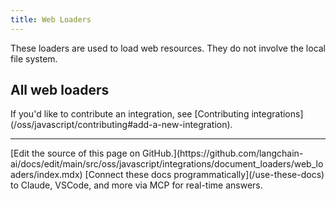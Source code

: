 ```yaml
---
title: Web Loaders
---
```


These loaders are used to load web resources. They do not involve the local file system.

## All web loaders

<Columns cols={3}>
  <Card
    title="Playwright"
    icon="link"
    href="/oss/javascript/integrations/document_loaders/web_loaders/web_playwright"
    arrow="true"
    cta="View guide"
  />
  <Card
    title="AirtableLoader"
    icon="link"
    href="/oss/javascript/integrations/document_loaders/web_loaders/airtable"
    arrow="true"
    cta="View guide"
  />
  <Card
    title="Apify Dataset"
    icon="link"
    href="/oss/javascript/integrations/document_loaders/web_loaders/apify_dataset"
    arrow="true"
    cta="View guide"
  />
  <Card
    title="AssemblyAI Audio Transcript"
    icon="link"
    href="/oss/javascript/integrations/document_loaders/web_loaders/assemblyai_audio_transcription"
    arrow="true"
    cta="View guide"
  />
  <Card
    title="Azure Blob Storage Container"
    icon="link"
    href="/oss/javascript/integrations/document_loaders/web_loaders/azure_blob_storage_container"
    arrow="true"
    cta="View guide"
  />
  <Card
    title="Azure Blob Storage File"
    icon="link"
    href="/oss/javascript/integrations/document_loaders/web_loaders/azure_blob_storage_file"
    arrow="true"
    cta="View guide"
  />
  <Card
    title="Browserbase Loader"
    icon="link"
    href="/oss/javascript/integrations/document_loaders/web_loaders/browserbase"
    arrow="true"
    cta="View guide"
  />
  <Card
    title="College Confidential"
    icon="link"
    href="/oss/javascript/integrations/document_loaders/web_loaders/college_confidential"
    arrow="true"
    cta="View guide"
  />
  <Card
    title="Confluence"
    icon="link"
    href="/oss/javascript/integrations/document_loaders/web_loaders/confluence"
    arrow="true"
    cta="View guide"
  />
  <Card
    title="Couchbase"
    icon="link"
    href="/oss/javascript/integrations/document_loaders/web_loaders/couchbase"
    arrow="true"
    cta="View guide"
  />
  <Card
    title="Figma"
    icon="link"
    href="/oss/javascript/integrations/document_loaders/web_loaders/figma"
    arrow="true"
    cta="View guide"
  />
  <Card
    title="FireCrawl"
    icon="link"
    href="/oss/javascript/integrations/document_loaders/web_loaders/firecrawl"
    arrow="true"
    cta="View guide"
  />
  <Card
    title="GitBook"
    icon="link"
    href="/oss/javascript/integrations/document_loaders/web_loaders/gitbook"
    arrow="true"
    cta="View guide"
  />
  <Card
    title="GitHub"
    icon="link"
    href="/oss/javascript/integrations/document_loaders/web_loaders/github"
    arrow="true"
    cta="View guide"
  />
  <Card
    title="Google Cloud Storage"
    icon="link"
    href="/oss/javascript/integrations/document_loaders/web_loaders/google_cloud_storage"
    arrow="true"
    cta="View guide"
  />
  <Card
    title="Google Cloud SQL for PostgreSQL"
    icon="link"
    href="/oss/javascript/integrations/document_loaders/web_loaders/google_cloudsql_pg"
    arrow="true"
    cta="View guide"
  />
  <Card
    title="Hacker News"
    icon="link"
    href="/oss/javascript/integrations/document_loaders/web_loaders/hn"
    arrow="true"
    cta="View guide"
  />
  <Card
    title="IMSDB"
    icon="link"
    href="/oss/javascript/integrations/document_loaders/web_loaders/imsdb"
    arrow="true"
    cta="View guide"
  />
  <Card
    title="Jira"
    icon="link"
    href="/oss/javascript/integrations/document_loaders/web_loaders/jira"
    arrow="true"
    cta="View guide"
  />
  <Card
    title="LangSmith"
    icon="link"
    href="/oss/javascript/integrations/document_loaders/web_loaders/langsmith"
    arrow="true"
    cta="View guide"
  />
  <Card
    title="Notion API"
    icon="link"
    href="/oss/javascript/integrations/document_loaders/web_loaders/notionapi"
    arrow="true"
    cta="View guide"
  />
  <Card
    title="PDF files"
    icon="link"
    href="/oss/javascript/integrations/document_loaders/web_loaders/pdf"
    arrow="true"
    cta="View guide"
  />
  <Card
    title="RecursiveUrlLoader"
    icon="link"
    href="/oss/javascript/integrations/document_loaders/web_loaders/recursive_url_loader"
    arrow="true"
    cta="View guide"
  />
  <Card
    title="S3 File"
    icon="link"
    href="/oss/javascript/integrations/document_loaders/web_loaders/s3"
    arrow="true"
    cta="View guide"
  />
  <Card
    title="SearchApi Loader"
    icon="link"
    href="/oss/javascript/integrations/document_loaders/web_loaders/searchapi"
    arrow="true"
    cta="View guide"
  />
  <Card
    title="SerpAPI Loader"
    icon="link"
    href="/oss/javascript/integrations/document_loaders/web_loaders/serpapi"
    arrow="true"
    cta="View guide"
  />
  <Card
    title="Sitemap Loader"
    icon="link"
    href="/oss/javascript/integrations/document_loaders/web_loaders/sitemap"
    arrow="true"
    cta="View guide"
  />
  <Card
    title="Sonix Audio"
    icon="link"
    href="/oss/javascript/integrations/document_loaders/web_loaders/sonix_audio_transcription"
    arrow="true"
    cta="View guide"
  />
  <Card
    title="Blockchain Data"
    icon="link"
    href="/oss/javascript/integrations/document_loaders/web_loaders/sort_xyz_blockchain"
    arrow="true"
    cta="View guide"
  />
  <Card
    title="Spider"
    icon="link"
    href="/oss/javascript/integrations/document_loaders/web_loaders/spider"
    arrow="true"
    cta="View guide"
  />
  <Card
    title="Taskade"
    icon="link"
    href="/oss/javascript/integrations/document_loaders/web_loaders/taskade"
    arrow="true"
    cta="View guide"
  />
  <Card
    title="Cheerio"
    icon="link"
    href="/oss/javascript/integrations/document_loaders/web_loaders/web_cheerio"
    arrow="true"
    cta="View guide"
  />
  <Card
    title="Puppeteer"
    icon="link"
    href="/oss/javascript/integrations/document_loaders/web_loaders/web_puppeteer"
    arrow="true"
    cta="View guide"
  />
  <Card
    title="YouTube transcripts"
    icon="link"
    href="/oss/javascript/integrations/document_loaders/web_loaders/youtube"
    arrow="true"
    cta="View guide"
  />
</Columns>

<Info>
    If you'd like to contribute an integration, see [Contributing integrations](/oss/javascript/contributing#add-a-new-integration).
</Info>

---

<Callout icon="pen-to-square" iconType="regular">
    [Edit the source of this page on GitHub.](https://github.com/langchain-ai/docs/edit/main/src/oss/javascript/integrations/document_loaders/web_loaders/index.mdx)
</Callout>
<Tip icon="terminal" iconType="regular">
    [Connect these docs programmatically](/use-these-docs) to Claude, VSCode, and more via MCP for    real-time answers.
</Tip>
